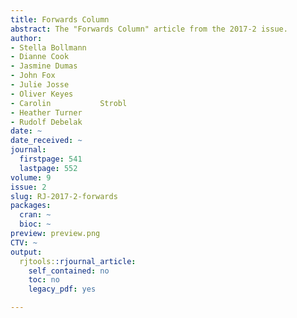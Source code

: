 ```yaml
---
title: Forwards Column
abstract: The "Forwards Column" article from the 2017-2 issue.
author:
- Stella Bollmann
- Dianne Cook
- Jasmine Dumas
- John Fox
- Julie Josse
- Oliver Keyes
- Carolin           Strobl
- Heather Turner
- Rudolf Debelak
date: ~
date_received: ~
journal:
  firstpage: 541
  lastpage: 552
volume: 9
issue: 2
slug: RJ-2017-2-forwards
packages:
  cran: ~
  bioc: ~
preview: preview.png
CTV: ~
output:
  rjtools::rjournal_article:
    self_contained: no
    toc: no
    legacy_pdf: yes

---
```

